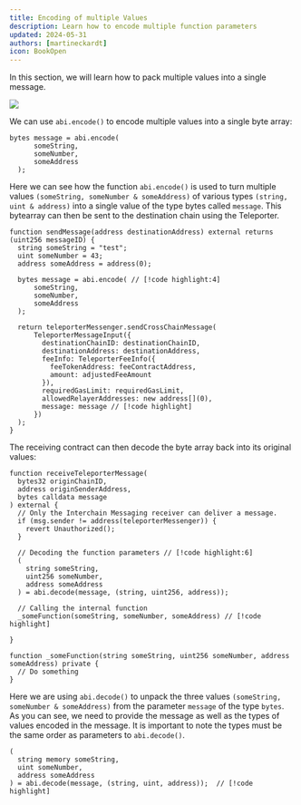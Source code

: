 ```yaml
---
title: Encoding of multiple Values
description: Learn how to encode multiple function parameters
updated: 2024-05-31
authors: [martineckardt]
icon: BookOpen
---
```


In this section, we will learn how to pack multiple values into a single message.

![](/common-images/teleporter/message-multiple-parameters.png)

We can use `abi.encode()` to encode multiple values into a single byte array:

```solidity
bytes message = abi.encode(
      someString,
      someNumber,
      someAddress
  );
```

Here we can see how the function `abi.encode()` is used to turn multiple values `(someString, someNumber & someAddress)` of various types `(string, uint & address)` into a single value of the type bytes called `message`. This bytearray can then be sent to the destination chain using the Teleporter. 

```solidity
function sendMessage(address destinationAddress) external returns (uint256 messageID) {
  string someString = "test";
  uint someNumber = 43;
  address someAddress = address(0);

  bytes message = abi.encode( // [!code highlight:4]
      someString,
      someNumber,
      someAddress
  );

  return teleporterMessenger.sendCrossChainMessage(
      TeleporterMessageInput({
        destinationChainID: destinationChainID,
        destinationAddress: destinationAddress,
        feeInfo: TeleporterFeeInfo({
          feeTokenAddress: feeContractAddress,
          amount: adjustedFeeAmount
        }),
        requiredGasLimit: requiredGasLimit,
        allowedRelayerAddresses: new address[](0),
        message: message // [!code highlight]
      })
  );
}
```

The receiving contract can then decode the byte array back into its original values:

```solidity
function receiveTeleporterMessage(
  bytes32 originChainID,
  address originSenderAddress,
  bytes calldata message
) external {
  // Only the Interchain Messaging receiver can deliver a message.
  if (msg.sender != address(teleporterMessenger)) {
    revert Unauthorized();
  }

  // Decoding the function parameters // [!code highlight:6]
  (
    string someString,
    uint256 someNumber,
    address someAddress
  ) = abi.decode(message, (string, uint256, address));
  
  // Calling the internal function
  _someFunction(someString, someNumber, someAddress) // [!code highlight]
  
}

function _someFunction(string someString, uint256 someNumber, address someAddress) private {
  // Do something
}
```


Here we are using `abi.decode()` to unpack the three values `(someString, someNumber & someAddress)` from the parameter `message` of the type `bytes`. As you can see, we need to provide the message as well as the types of values encoded in the message. It is important to note the types must be the same order as parameters to `abi.decode()`. 

```solidity
(
  string memory someString,
  uint someNumber,
  address someAddress
) = abi.decode(message, (string, uint, address));  // [!code highlight]
``` 
